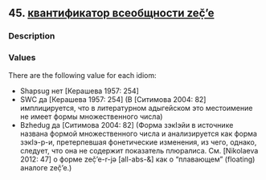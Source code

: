 ## 45. <a href =  'https://agricolamz.github.io/The_Circassian_Isoglosses_Database/45.html'>квантификатор всеобщности zeč̣’e</a>
### Description



### Values
There are the following value for each idiom:

* Shapsug  нет [Керашева 1957: 254] 
* SWC  да [Керашева 1957: 254] (В [Ситимова 2004: 82] имплицируется, что в литературном адыгейском это местоимение не имеет формы множественного числа)
* Bzhedug  да [Ситимова 2004: 82] (Форма зэкIэйи в источнике названа формой множественного числа и анализируется как форма зэкIэ-р-и, претерпевшая фонетические изменения, из чего, однако, следует, что она не содержит показатель плюралиса. См. [Nikolaeva 2012: 47] о форме zeč̣’e-r-jə [all-abs-&] как о "плавающем" (floating) аналоге zeč̣’e.)

